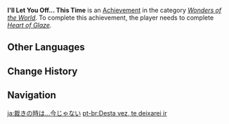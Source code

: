 {{Achievement Infobox
|title        = 
|id           = 84021
|order id     = 4022
|category     = Wonders of the World
|description  = Defeat [[The Golden Shadow|Childe]].
|requirements = Complete ''[[Heart of Glaze]].''
|primogems    = 5
|tracking     = 
|hidden       = 1
|quest        = A New Star Approaches
|type         = Quest
}}
'''I'll Let You Off... This Time''' is an [[Achievement]] in the category ''[[Wonders of the World]]''. To complete this achievement, the player needs to complete ''[[Heart of Glaze]].''
<!--
==Trivia==

==Video Guides==
{{EVT
|video1   = 
|caption1 = 
}}
-->
==Other Languages==
{{Other Languages
|en      = I'll Let You Off... This Time
|zhs     = 审判之时…还没到
|zhs_rm  = Shěnpàn zhī Shí... Háiméi Dào
|zht     = 審判之時…還沒到
|zht_rm  = Shěnpàn zhī Shí... Háiméi Dào
|zh_tl   = The Time for Judgement... Has Not Come
|ja      = 裁きの時は…今じゃない
|ja_rm   = Sabaki no Toki wa... Ima ja Nai
|ja_tl   = The Time for Judgement... is Not Now
|ko      = 심판의 순간은… 아직이야
|ko_rm   = Simpan-ui Sunganeun... Ajigiya
|ko_tl   = The Time for Judgement... Has Not Come
|es      = Esta vez te dejaré ir
|es_tl   = This Time I'll Let You Go
|fr      = On se reverra...
|fr_tl   = We Will Meet Again...
|ru      = На этот раз... можешь идти
|ru_tl   = This Time... You Can Go
|th      = เวลาของการพิพากษา... ยังมาไม่ถึง
|th_rm   = 
|th_tl   = 
|vi      = Thời gian phán quyết... vẫn chưa đến
|vi_tl   = 
|de      = Die Zeit des Urteils ist noch nicht gekommen
|de_tl   = The Time of Judgement Did Not Yet Come
|id      = Kali Ini... Aku Melepaskanmu
|id_tl   = This Time... I Let You Off
|pt      = Desta vez, te deixarei ir
|pt_tl   = 
|tr      = Bu Seferlik Affediyorum
|tr_tl   = 
|it      = Ti lascio andare... Per questa volta
|it_tl   = 
}}

==Change History==
{{Change History|1.1}}
<!--
==References==
{{Reflist}}
-->
==Navigation==
{{Achievement Navbox|Wonders of the World|Quest}}

[[ja:裁きの時は…今じゃない]]
[[pt-br:Desta vez, te deixarei ir]]